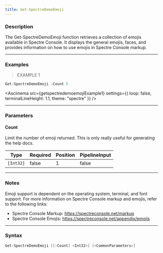 ```yaml
---
title: Get-SpectreDemoEmoji
---
```









### Description

The Get-SpectreDemoEmoji function retrieves a collection of emojis available in Spectre Console. It displays the general emojis, faces, and provides information on how to use emojis in Spectre Console markup.



---


### Examples
> EXAMPLE 1

```powershell
Get-SpectreDemoEmoji -Count 5
```
<Asciinema
    src={getspectredemoemojiExample1}
    settings={{
        loop: false,
        terminalLineHeight: 1.1,
        theme: "spectre"
    }}
/>


---


### Parameters
#### **Count**

Limit the number of emoji returned. This is only really useful for generating the help docs.






|Type     |Required|Position|PipelineInput|
|---------|--------|--------|-------------|
|`[Int32]`|false   |1       |false        |





---


### Notes
Emoji support is dependent on the operating system, terminal, and font support. For more information on Spectre Console markup and emojis, refer to the following links:
- Spectre Console Markup: https://spectreconsole.net/markup
- Spectre Console Emojis: https://spectreconsole.net/appendix/emojis



---


### Syntax
```powershell
Get-SpectreDemoEmoji [[-Count] <Int32>] [<CommonParameters>]
```
